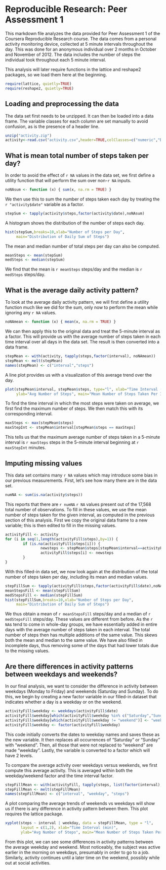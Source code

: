 # Reproducible Research: Peer Assessment 1
This markdown file analyzes the data provided for Peer Assessment 1 of the Coursera
Reproducible Research course. The data comes from a personal activity monitoring device,
collected at 5 minute intervals throughout the day. This was done for an anonymous individual
over 2 months in October and November of 2012. The data includes the number of steps the
individual took throughout each 5 minute interval.

This analysis will later require functions in the lattice and reshape2 packages,
so we load them here at the beginning.
```r
require(lattice, quietly=TRUE)
require(reshape2, quietly=TRUE)
```

## Loading and preprocessing the data
The data set first needs to be unzipped. It can then be loaded into a data frame.
The variable classes for each column are set manually to avoid confusion, as is
the presence of a header line.
```r
unzip("activity.zip")
activity<-read.csv("activity.csv",header=TRUE,colClasses=c("numeric","Date","numeric"))
```

## What is mean total number of steps taken per day?
In order to avoid the effect of `r NA` values in the data set, we first define a utility function
that will perform the sum over non-`r NA` inputs.
```r
noNAsum <- function (x) { sum(x, na.rm = TRUE) }
```

We then use this to sum the number of steps taken each day by treating the `r "activity$date"`
variable as a factor.
```r
stepSum <- tapply(activity$steps,factor(activity$date),noNAsum)
```

A histogram shows the distribution of the number of steps each day.
```r
hist(stepSum,breaks=10,xlab="Number of Steps per Day",
     main="Distribution of Daily Sum of Steps")
```

The mean and median number of total steps per day can also be computed.
```r
meanSteps <- mean(stepSum)
medSteps <- median(stepSum)
```
We find that the mean is `r meanSteps` steps/day and the median is `r medSteps` steps/day.

## What is the average daily activity pattern?
To look at the average daily activity pattern, we will first define a utility
function much like we did for the sum, only now to perform the mean while
ignoring any `r NA` values.
```r
noNAmean <- function (x) { mean(x, na.rm = TRUE) }
```

We can then apply this to the original data and treat the 5-minute interval as a
factor. This will provide us with the average number of steps taken in each time
interval over all days in the data set. The result is then converted into a data frame.
```r
stepMean <- with(activity, tapply(steps,factor(interval), noNAmean))
stepMean <- melt(stepMean)
names(stepMean) <- c("interval","steps")
```

A line plot provides us with a visualization of this average trend over the day.
```r
plot(stepMean$interval, stepMean$steps, type="l", xlab="Time Interval (min)",
     ylab="Avg Number of Steps", main="Mean Number of Steps Taken Per Interval")
```

To find the time interval in which the most steps were taken on average, we first find
the maximum number of steps. We then match this with its corresponding interval.
```r
maxSteps <- max(stepMean$steps)
maxStepInt <- stepMean$interval[stepMean$steps == maxSteps]
```
This tells us that the maximum average number of steps taken in a 5-minute interval
is `r maxSteps` steps in the 5-minute interval beginning at `r maxStepInt` minutes.

## Imputing missing values
This data set contains many `r NA` values which may introduce some bias in our previous
measurements. First, let's see how many there are in the data set.
```r
numNA <- sum(is.na(activity$steps))
```
This reports that there are `r numNA` `r NA` values present out of the 17,568 total
number of observations. To fill in these values, we use the mean number of steps
taken for the given interval, as computed in the previous section of this analysis.
First we copy the original data frame to a new variable; this is then edited to fill
in the missing values.
```r
activityFill <- activity
for (i in seq(1,length(activityFill$steps),by=1)) {
        if (is.na(activityFill$steps[i])) {
                newsteps <- stepMean$steps[stepMean$interval==activityFill$interval[i]]
                activityFill$steps[i] <- newsteps
        }
}
```

With this filled-in data set, we now look again at the distribution of the
total number of steps taken per day, including its mean and median values.
```r
stepFillSum <- tapply(activityFill$steps,factor(activityFill$date),noNAsum)
meanStepsFill <- mean(stepFillSum)
medStepsFill <- median(stepFillSum)
hist(stepFillSum,breaks=10,xlab="Number of Steps per Day",
     main="Distribution of Daily Sum of Steps")
```

We thus obtain a mean of `r meanStepsFill` steps/day and a median of `r medStepsFill`
steps/day. These values are different from before. As the `r NA`s tend to come in
whole-day groups, we have essentially added in entire days with the average number of
steps taken in each interval. The total number of steps then has multiple additions of the
same value. This skews both the mean and median to the same value. We have also filled
in incomplete days, thus removing some of the days that had lower totals due to
the missing values.

## Are there differences in activity patterns between weekdays and weekends?
In our final analysis, we want to consider the difference in activity between weekdays
(Monday to Friday) and weekends (Saturday and Sunday). To do this, we begin by creating
a new factor variable in our filled-in dataset that indicates whether a day is a
weekday or on the weekend.
```r
activityFill$weekday <- weekdays(activityFill$date)
activityFill$weekday[which(activityFill$weekday %in% c("Saturday","Sunday"))] <- "weekend"
activityFill$weekday[which(activityFill$weekday != "weekend")] <- "weekday"
activityFill$weekday <- factor(activityFill$weekday)
```
This code initially converts the dates to weekday names and saves these as the new variable.
It then replaces all occurrences of "Saturday" or "Sunday" with "weekend". Then, all
those that were not replaced to "weekend" are made "weekday". Lastly, the variable is
converted to a factor which will have 2 levels.

To compare the average activity over weekdays versus weekends, we first compute this
average activity. This is averaged within both the weekday/weekend factor and the
time interval factor.
```r
stepFillMean <- with(activityFill, tapply(steps, list(factor(interval), weekday), noNAmean))
stepFillMean <- melt(stepFillMean)
names(stepFillMean) <- c("interval", "weekday", "steps")
```

A plot comparing the average trends of weekends vs weekdays will show us if there is
any difference in activity pattern between them. This plot requires the lattice package.
```r
xyplot(steps ~ interval | weekday, data = stepFillMean, type = "l",
       layout = c(1,2), xlab="Time Interval (min)",
       ylab="Avg Number of Steps", main="Mean Number of Steps Taken Per Interval")
```

From this plot, we can see some differences in activity patterns between the average
weekday and weekend. Most noticeably, the subject was active earlier in the morning
on weekdays, presumably in order to go to a job. Similarly, activity continues until
a later time on the weekend, possibly while out at social activities.
